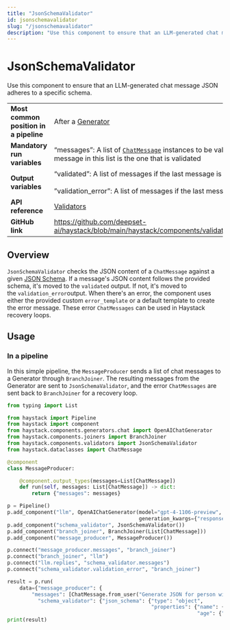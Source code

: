 ```yaml
---
title: "JsonSchemaValidator"
id: jsonschemavalidator
slug: "/jsonschemavalidator"
description: "Use this component to ensure that an LLM-generated chat message JSON adheres to a specific schema."
---
```


# JsonSchemaValidator

Use this component to ensure that an LLM-generated chat message JSON adheres to a specific schema.

|  |  |
| --- | --- |
| **Most common position in a pipeline** | After a [Generator](../generators.mdx)  |
| **Mandatory run variables** | “messages”: A list of [`ChatMessage`](/docs/data-classes#chatmessage)  instances to be validated – the last message in this list is the one that is validated |
| **Output variables** | “validated”: A list of messages if the last message is valid  <br /> <br />”validation_error”: A list of messages if the last message is invalid |
| **API reference** | [Validators](/reference/validators-api) |
| **GitHub link** | https://github.com/deepset-ai/haystack/blob/main/haystack/components/validators/json_schema.py |

## Overview

`JsonSchemaValidator` checks the JSON content of a `ChatMessage` against a given [JSON Schema](https://json-schema.org/). If a message's JSON content follows the provided schema, it's moved to the `validated` output. If not, it's moved to the `validation_error`output. When there's an error, the component uses either the provided custom `error_template` or a default template to create the error message. These error `ChatMessages` can be used in Haystack recovery loops.

## Usage

### In a pipeline

In this simple pipeline, the `MessageProducer` sends a list of chat messages to a Generator through `BranchJoiner`. The resulting messages from the Generator are sent to `JsonSchemaValidator`, and the error `ChatMessages` are sent back to `BranchJoiner` for a recovery loop.

```python
from typing import List

from haystack import Pipeline
from haystack import component
from haystack.components.generators.chat import OpenAIChatGenerator
from haystack.components.joiners import BranchJoiner
from haystack.components.validators import JsonSchemaValidator
from haystack.dataclasses import ChatMessage

@component
class MessageProducer:

    @component.output_types(messages=List[ChatMessage])
    def run(self, messages: List[ChatMessage]) -> dict:
        return {"messages": messages}

p = Pipeline()
p.add_component("llm", OpenAIChatGenerator(model="gpt-4-1106-preview",
                                           generation_kwargs={"response_format": {"type": "json_object"}}))
p.add_component("schema_validator", JsonSchemaValidator())
p.add_component("branch_joiner", BranchJoiner(List[ChatMessage]))
p.add_component("message_producer", MessageProducer())

p.connect("message_producer.messages", "branch_joiner")
p.connect("branch_joiner", "llm")
p.connect("llm.replies", "schema_validator.messages")
p.connect("schema_validator.validation_error", "branch_joiner")

result = p.run(
    data={"message_producer": {
        "messages": [ChatMessage.from_user("Generate JSON for person with name 'John' and age 30")]},
          "schema_validator": {"json_schema": {"type": "object",
                                               "properties": {"name": {"type": "string"},
                                                              "age": {"type": "integer"}}}}})
print(result)

```
